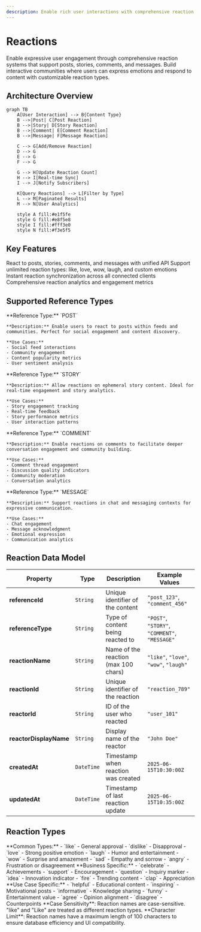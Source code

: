 ```yaml
---
description: Enable rich user interactions with comprehensive reaction systems for posts, stories, comments, and messages.
---
```


# Reactions

Enable expressive user engagement through comprehensive reaction systems that support posts, stories, comments, and messages. Build interactive communities where users can express emotions and respond to content with customizable reaction types.

## Architecture Overview

```mermaid
graph TB
    A[User Interaction] --> B{Content Type}
    B -->|Post| C[Post Reaction]
    B -->|Story| D[Story Reaction]  
    B -->|Comment| E[Comment Reaction]
    B -->|Message| F[Message Reaction]
    
    C --> G[Add/Remove Reaction]
    D --> G
    E --> G
    F --> G
    
    G --> H[Update Reaction Count]
    H --> I[Real-time Sync]
    I --> J[Notify Subscribers]
    
    K[Query Reactions] --> L[Filter by Type]
    L --> M[Paginated Results]
    M --> N[User Analytics]
    
    style A fill:#e1f5fe
    style G fill:#e8f5e8
    style I fill:#fff3e0
    style N fill:#f3e5f5
```

## Key Features

<CardGroup cols={2}>
  <Card title="Multi-Content Support" icon="heart">
    React to posts, stories, comments, and messages with unified API
  </Card>
  <Card title="Custom Reaction Types" icon="face-smile">
    Support unlimited reaction types: like, love, wow, laugh, and custom emotions
  </Card>
  <Card title="Real-time Updates" icon="bolt">
    Instant reaction synchronization across all connected clients
  </Card>
  <Card title="Analytics Integration" icon="chart-bar">
    Comprehensive reaction analytics and engagement metrics
  </Card>
</CardGroup>

## Supported Reference Types

<AccordionGroup>
  <Accordion title="Post Reactions">
    **Reference Type:** `POST`
    
    **Description:** Enable users to react to posts within feeds and communities. Perfect for social engagement and content discovery.
    
    **Use Cases:**
    - Social feed interactions
    - Community engagement
    - Content popularity metrics
    - User sentiment analysis
  </Accordion>
  
  <Accordion title="Story Reactions">
    **Reference Type:** `STORY`
    
    **Description:** Allow reactions on ephemeral story content. Ideal for real-time engagement and story analytics.
    
    **Use Cases:**
    - Story engagement tracking
    - Real-time feedback
    - Story performance metrics
    - User interaction patterns
  </Accordion>
  
  <Accordion title="Comment Reactions">
    **Reference Type:** `COMMENT`
    
    **Description:** Enable reactions on comments to facilitate deeper conversation engagement and community building.
    
    **Use Cases:**
    - Comment thread engagement
    - Discussion quality indicators
    - Community moderation
    - Conversation analytics
  </Accordion>
  
  <Accordion title="Message Reactions">
    **Reference Type:** `MESSAGE`
    
    **Description:** Support reactions in chat and messaging contexts for expressive communication.
    
    **Use Cases:**
    - Chat engagement
    - Message acknowledgment
    - Emotional expression
    - Communication analytics
  </Accordion>
</AccordionGroup>

## Reaction Data Model

| Property | Type | Description | Example Values |
|----------|------|-------------|----------------|
| **referenceId** | `String` | Unique identifier of the content | `"post_123"`, `"comment_456"` |
| **referenceType** | `String` | Type of content being reacted to | `"POST"`, `"STORY"`, `"COMMENT"`, `"MESSAGE"` |
| **reactionName** | `String` | Name of the reaction (max 100 chars) | `"like"`, `"love"`, `"wow"`, `"laugh"` |
| **reactionId** | `String` | Unique identifier of the reaction | `"reaction_789"` |
| **reactorId** | `String` | ID of the user who reacted | `"user_101"` |
| **reactorDisplayName** | `String` | Display name of the reactor | `"John Doe"` |
| **createdAt** | `DateTime` | Timestamp when reaction was created | `2025-06-15T10:30:00Z` |
| **updatedAt** | `DateTime` | Timestamp of last reaction update | `2025-06-15T10:35:00Z` |

## Reaction Types

<CardGroup cols={3}>
  <Card title="Standard Reactions" icon="thumbs-up">
    **Common Types:**
    - `like` - General approval
    - `dislike` - Disapproval  
    - `love` - Strong positive emotion
    - `laugh` - Humor and entertainment
    - `wow` - Surprise and amazement
    - `sad` - Empathy and sorrow
    - `angry` - Frustration or disagreement
  </Card>
  
  <Card title="Custom Reactions" icon="star">
    **Business Specific:**
    - `celebrate` - Achievements
    - `support` - Encouragement
    - `question` - Inquiry marker
    - `idea` - Innovation indicator
    - `fire` - Trending content
    - `clap` - Appreciation
  </Card>
  
  <Card title="Contextual Reactions" icon="message">
    **Use Case Specific:**
    - `helpful` - Educational content
    - `inspiring` - Motivational posts
    - `informative` - Knowledge sharing
    - `funny` - Entertainment value
    - `agree` - Opinion alignment
    - `disagree` - Counterpoints
  </Card>
</CardGroup>

<Note>
**Case Sensitivity**: Reaction names are case-sensitive. "like" and "Like" are treated as different reaction types.
</Note>

<Info>
**Character Limit**: Reaction names have a maximum length of 100 characters to ensure database efficiency and UI compatibility.
</Info>